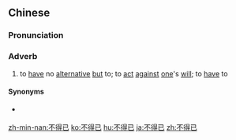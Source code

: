 ==Chinese==
{{zh-forms}}

===Pronunciation===
{{zh-pron
|m=不déyǐ
|c=bat1 dak1 ji5
|c-t=but1 dak1 yi4*
|h=pfs=put-tet-yí
|mn=xm,zz,tw:put-tek-í/qz:put-tiak-í/twv:put-tit-í
|ma=Zh-bùdéyi.ogg
|cat=adv
}}

===Adverb===
{{zh-adv}}

# to [[have]] no [[alternative]] [[but]] to; to [[act]] [[against]] [[one]]'s [[will]]; to [[have]] to

====Synonyms====
* {{qualifier|archaic}} {{zh-l|不獲已}}

{{zh-cat|Advanced}}

[[zh-min-nan:不得已]]
[[ko:不得已]]
[[hu:不得已]]
[[ja:不得已]]
[[zh:不得已]]
